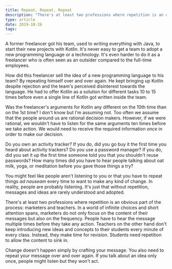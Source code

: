 ```yaml
---
title: Repeat, Repeat, Repeat
description: "There's at least two professions where repetition is an obvious part of the process: marketers and teachers. Without repetition, messages and ideas are rarely understood and adopted."
type: article
date: 2019-10-26
tags:
---
```


A former freelancer got his team, used to writing everything with Java, to start their new projects with Kotlin. It's never easy to get a team to adopt a new programming language or a technology. It's even harder to do it as a freelancer who is often seen as an outsider compared to the full-time employees.

How did this freelancer sell the idea of a new programming language to his team? By repeating himself over and over again. He kept bringing up Kotlin despite rejection and the team's perceived disinterest towards the language. He had to offer Kotlin as a solution for different tasks 10 to 15 times before even a single line of Kotlin got written inside the team.

Was the freelancer's arguments for Kotlin any different on the 10th time than on the 1st time? I don't know but I'm assuming not. Too often we assume that the people around us are rational decision makers. However, if we were rational, we wouldn't have to listen for the same arguments ten times before we take action. We would need to receive the required information _once_ in order to make our decision.

Do you own an activity tracker? If you do, did you go buy it the first time you heard about activity trackers? Do you use a password manager? If you do, did you set it up the first time someone told you that you shouldn't reuse passwords? How many times did you have to hear people talking about oat milk, yoga, or meditation before you gave those things a try?

You might feel like people aren't listening to you or that you have to repeat things _ad nauseam_ every time to want to make any kind of change. In reality, people are probably listening. It's just that without repetition, messages and ideas are rarely understood and adopted.

There's at least two professions where repetition is an obvious part of the process: marketers and teachers. In a world of infinite choices and short attention spans, marketers do not only focus on the content of their messages but also on the frequency. People have to hear the message multiple times before they take any action. Teachers on the other hand don't keep introducing new ideas and concepts to their students every minute of every class. Instead, they make time for revision. Students need repetition to allow the content to sink in.

Change doesn't happen simply by crafting your message. You also need to repeat your message over and over again. If you talk about an idea only once, people might listen but they won't act.
